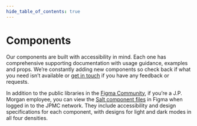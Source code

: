 ```yaml
---
hide_table_of_contents: true
---
```



# Components

<Content>

Our components are built with accessibility in mind. Each one has comprehensive
supporting documentation with usage guidance, examples and props.
We’re constantly adding new components so check back if what you need isn’t
available or [get in touch](mailto:salt.design.system@jpmorgan.com) if you have any feedback or requests.

In addition to the public libraries in the [Figma Community](https://www.figma.com/@jpmorgan_salt),
if you’re a J.P. Morgan employee, you can view the [Salt component files](https://www.figma.com/files/project/72279506)
in Figma when logged in to the JPMC network.
They include accessibility and design specifications for each component,
with designs for light and dark modes in all four densities.

<ComponentsList />

</Content>
